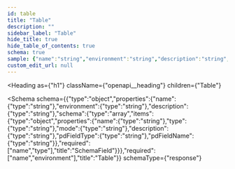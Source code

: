 ```yaml
---
id: table
title: "Table"
description: ""
sidebar_label: "Table"
hide_title: true
hide_table_of_contents: true
schema: true
sample: {"name":"string","environment":"string","description":"string","schema":[{"name":"string","type":"string","mode":"string","description":"string","pdFieldType":"string","pdFieldName":"string"}]}
custom_edit_url: null
---
```



<Heading
  as={"h1"}
  className={"openapi__heading"}
  children={"Table"}
>
</Heading>





<Schema
  schema={{"type":"object","properties":{"name":{"type":"string"},"environment":{"type":"string"},"description":{"type":"string"},"schema":{"type":"array","items":{"type":"object","properties":{"name":{"type":"string"},"type":{"type":"string"},"mode":{"type":"string"},"description":{"type":"string"},"pdFieldType":{"type":"string"},"pdFieldName":{"type":"string"}},"required":["name","type"],"title":"SchemaField"}}},"required":["name","environment"],"title":"Table"}}
  schemaType={"response"}
>
  
</Schema>
            